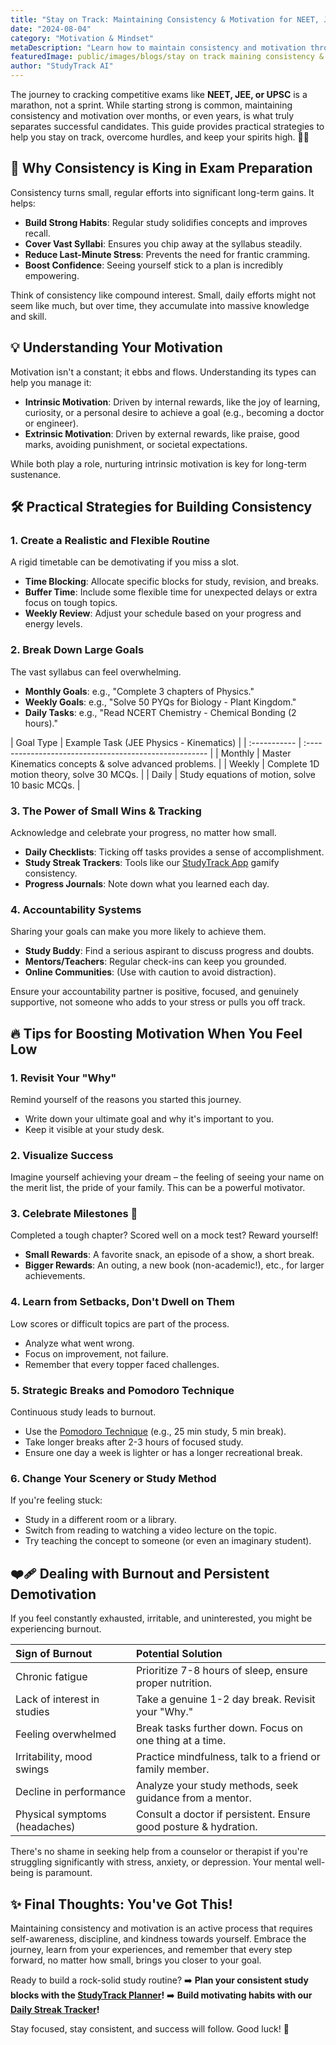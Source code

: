 ```yaml
---
title: "Stay on Track: Maintaining Consistency & Motivation for NEET, JEE & UPSC"
date: "2024-08-04"
category: "Motivation & Mindset"
metaDescription: "Learn how to maintain consistency and motivation throughout your NEET, JEE, or UPSC preparation. Practical tips to stay focused and achieve your goals."
featuredImage: public/images/blogs/stay on track maining consistency &.jpg
author: "StudyTrack AI"
---
```


The journey to cracking competitive exams like **NEET, JEE, or UPSC** is a marathon, not a sprint. While starting strong is common, maintaining consistency and motivation over months, or even years, is what truly separates successful candidates. This guide provides practical strategies to help you stay on track, overcome hurdles, and keep your spirits high. 💪🎯

## 🔄 Why Consistency is King in Exam Preparation

Consistency turns small, regular efforts into significant long-term gains. It helps:

*   **Build Strong Habits**: Regular study solidifies concepts and improves recall.
*   **Cover Vast Syllabi**: Ensures you chip away at the syllabus steadily.
*   **Reduce Last-Minute Stress**: Prevents the need for frantic cramming.
*   **Boost Confidence**: Seeing yourself stick to a plan is incredibly empowering.

<Tip title="The Power of Compounding">
Think of consistency like compound interest. Small, daily efforts might not seem like much, but over time, they accumulate into massive knowledge and skill.
</Tip>

## 💡 Understanding Your Motivation

Motivation isn't a constant; it ebbs and flows. Understanding its types can help you manage it:

*   **Intrinsic Motivation**: Driven by internal rewards, like the joy of learning, curiosity, or a personal desire to achieve a goal (e.g., becoming a doctor or engineer).
*   **Extrinsic Motivation**: Driven by external rewards, like praise, good marks, avoiding punishment, or societal expectations.

While both play a role, nurturing intrinsic motivation is key for long-term sustenance.

## 🛠️ Practical Strategies for Building Consistency

### 1. Create a Realistic and Flexible Routine
A rigid timetable can be demotivating if you miss a slot.
*   **Time Blocking**: Allocate specific blocks for study, revision, and breaks.
*   **Buffer Time**: Include some flexible time for unexpected delays or extra focus on tough topics.
*   **Weekly Review**: Adjust your schedule based on your progress and energy levels.

### 2. Break Down Large Goals
The vast syllabus can feel overwhelming.
*   **Monthly Goals**: e.g., "Complete 3 chapters of Physics."
*   **Weekly Goals**: e.g., "Solve 50 PYQs for Biology - Plant Kingdom."
*   **Daily Tasks**: e.g., "Read NCERT Chemistry - Chemical Bonding (2 hours)."

<Info title="Task Breakdown Example">
| Goal Type    | Example Task (JEE Physics - Kinematics)                |
| :----------- | :----------------------------------------------------- |
| Monthly      | Master Kinematics concepts & solve advanced problems. |
| Weekly       | Complete 1D motion theory, solve 30 MCQs.              |
| Daily        | Study equations of motion, solve 10 basic MCQs.        |
</Info>

### 3. The Power of Small Wins & Tracking
Acknowledge and celebrate your progress, no matter how small.
*   **Daily Checklists**: Ticking off tasks provides a sense of accomplishment.
*   **Study Streak Trackers**: Tools like our [StudyTrack App](/streaks) gamify consistency.
*   **Progress Journals**: Note down what you learned each day.

### 4. Accountability Systems
Sharing your goals can make you more likely to achieve them.
*   **Study Buddy**: Find a serious aspirant to discuss progress and doubts.
*   **Mentors/Teachers**: Regular check-ins can keep you grounded.
*   **Online Communities**: (Use with caution to avoid distraction).

<Warning title="Choosing Accountability Partners">
Ensure your accountability partner is positive, focused, and genuinely supportive, not someone who adds to your stress or pulls you off track.
</Warning>

## 🔥 Tips for Boosting Motivation When You Feel Low

### 1. Revisit Your "Why"
Remind yourself of the reasons you started this journey.
*   Write down your ultimate goal and why it's important to you.
*   Keep it visible at your study desk.

### 2. Visualize Success
Imagine yourself achieving your dream – the feeling of seeing your name on the merit list, the pride of your family. This can be a powerful motivator.

### 3. Celebrate Milestones 🎉
Completed a tough chapter? Scored well on a mock test? Reward yourself!
*   **Small Rewards**: A favorite snack, an episode of a show, a short break.
*   **Bigger Rewards**: An outing, a new book (non-academic!), etc., for larger achievements.

### 4. Learn from Setbacks, Don't Dwell on Them
Low scores or difficult topics are part of the process.
*   Analyze what went wrong.
*   Focus on improvement, not failure.
*   Remember that every topper faced challenges.

### 5. Strategic Breaks and Pomodoro Technique
Continuous study leads to burnout.
*   Use the [Pomodoro Technique](/pomodoro) (e.g., 25 min study, 5 min break).
*   Take longer breaks after 2-3 hours of focused study.
*   Ensure one day a week is lighter or has a longer recreational break.

### 6. Change Your Scenery or Study Method
If you're feeling stuck:
*   Study in a different room or a library.
*   Switch from reading to watching a video lecture on the topic.
*   Try teaching the concept to someone (or even an imaginary student).

## ❤️‍🩹 Dealing with Burnout and Persistent Demotivation

If you feel constantly exhausted, irritable, and uninterested, you might be experiencing burnout.

| Sign of Burnout                 | Potential Solution                                               |
| :------------------------------ | :--------------------------------------------------------------- |
| Chronic fatigue                 | Prioritize 7-8 hours of sleep, ensure proper nutrition.          |
| Lack of interest in studies     | Take a genuine 1-2 day break. Revisit your "Why."              |
| Feeling overwhelmed             | Break tasks further down. Focus on one thing at a time.       |
| Irritability, mood swings       | Practice mindfulness, talk to a friend or family member.        |
| Decline in performance          | Analyze your study methods, seek guidance from a mentor.         |
| Physical symptoms (headaches)   | Consult a doctor if persistent. Ensure good posture & hydration. |

<Tip title="Seek Professional Help if Needed">
There's no shame in seeking help from a counselor or therapist if you're struggling significantly with stress, anxiety, or depression. Your mental well-being is paramount.
</Tip>

## ✨ Final Thoughts: You've Got This!

Maintaining consistency and motivation is an active process that requires self-awareness, discipline, and kindness towards yourself. Embrace the journey, learn from your experiences, and remember that every step forward, no matter how small, brings you closer to your goal.

Ready to build a rock-solid study routine?
➡️ **Plan your consistent study blocks with the [StudyTrack Planner](/study-planner)!**
➡️ **Build motivating habits with our [Daily Streak Tracker](/streaks)!**

Stay focused, stay consistent, and success will follow. Good luck! 🚀
